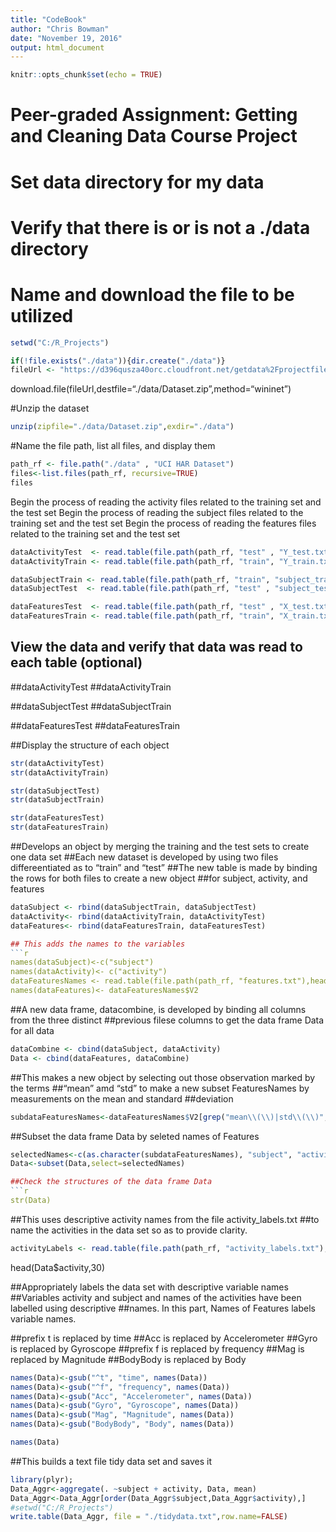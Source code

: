 ---
title: "CodeBook"
author: "Chris Bowman"
date: "November 19, 2016"
output: html_document
---

```{r setup, include=FALSE}
knitr::opts_chunk$set(echo = TRUE)
```

# Peer-graded Assignment: Getting and Cleaning Data Course Project
# Set data directory for my data
# Verify that there is or is not a ./data directory
# Name and download the file to be utilized

```{r}
setwd("C:/R_Projects")

if(!file.exists("./data")){dir.create("./data")}
fileUrl <- "https://d396qusza40orc.cloudfront.net/getdata%2Fprojectfiles%2FUCI%20HAR%20Dataset.zip"
```
download.file(fileUrl,destfile="./data/Dataset.zip",method="wininet")

#Unzip the dataset
```{r}
unzip(zipfile="./data/Dataset.zip",exdir="./data")
```
#Name the file path, list all files, and display them
```{r}
path_rf <- file.path("./data" , "UCI HAR Dataset")
files<-list.files(path_rf, recursive=TRUE)
files
```

 Begin the process of reading the activity files related to the training set and the test set
 Begin the process of reading the subject files related to the training set and the test set
 Begin the process of reading the features files related to the training set and the test set
```{r}
dataActivityTest  <- read.table(file.path(path_rf, "test" , "Y_test.txt" ),header = FALSE)
dataActivityTrain <- read.table(file.path(path_rf, "train", "Y_train.txt"),header = FALSE)

dataSubjectTrain <- read.table(file.path(path_rf, "train", "subject_train.txt"),header = FALSE)
dataSubjectTest  <- read.table(file.path(path_rf, "test" , "subject_test.txt"),header = FALSE)

dataFeaturesTest  <- read.table(file.path(path_rf, "test" , "X_test.txt" ),header = FALSE)
dataFeaturesTrain <- read.table(file.path(path_rf, "train", "X_train.txt"),header = FALSE)
```
## View the data and verify that data was read to each table (optional)

##dataActivityTest 
##dataActivityTrain

##dataSubjectTest
##dataSubjectTrain

##dataFeaturesTest
##dataFeaturesTrain

##Display the structure of each object
```{r}
str(dataActivityTest)
str(dataActivityTrain)

str(dataSubjectTest)
str(dataSubjectTrain)

str(dataFeaturesTest)
str(dataFeaturesTrain)
```
##Develops an object by merging the training and the test sets to create one data set
##Each new dataset is developed by using two files differeentiated as to "train" and "test"
##The new table is made by binding the rows for both files to create a new object
##for subject, activity, and features
```{r}
dataSubject <- rbind(dataSubjectTrain, dataSubjectTest)
dataActivity<- rbind(dataActivityTrain, dataActivityTest)
dataFeatures<- rbind(dataFeaturesTrain, dataFeaturesTest)

## This adds the names to the variables
```{r}
names(dataSubject)<-c("subject")
names(dataActivity)<- c("activity")
dataFeaturesNames <- read.table(file.path(path_rf, "features.txt"),head=FALSE)
names(dataFeatures)<- dataFeaturesNames$V2
```
##A new data frame, datacombine, is developed by binding all columns from the three distinct ##previous filese columns to get the data frame Data for all data
```{r}
dataCombine <- cbind(dataSubject, dataActivity)
Data <- cbind(dataFeatures, dataCombine)
```

##This makes a new object by selecting out those observation marked by the terms
##"mean" amd "std" to make a new subset FeaturesNames by measurements on the mean and standard ##deviation
```{r}
subdataFeaturesNames<-dataFeaturesNames$V2[grep("mean\\(\\)|std\\(\\)", dataFeaturesNames$V2)]
```
##Subset the data frame Data by seleted names of Features
```{r}
selectedNames<-c(as.character(subdataFeaturesNames), "subject", "activity" )
Data<-subset(Data,select=selectedNames)

##Check the structures of the data frame Data
```{r}
str(Data)
```
##This uses descriptive activity names from the file activity_labels.txt 
##to name the activities in the data set so as to provide clarity.
```{r}
activityLabels <- read.table(file.path(path_rf, "activity_labels.txt"),header = FALSE)
```
head(Data$activity,30)

##Appropriately labels the data set with descriptive variable names
##Variables activity and subject and names of the activities have been labelled using descriptive ##names. In this part, Names of Features labels variable names.

##prefix t is replaced by time
##Acc is replaced by Accelerometer
##Gyro is replaced by Gyroscope
##prefix f is replaced by frequency
##Mag is replaced by Magnitude
##BodyBody is replaced by Body
```{r}
names(Data)<-gsub("^t", "time", names(Data))
names(Data)<-gsub("^f", "frequency", names(Data))
names(Data)<-gsub("Acc", "Accelerometer", names(Data))
names(Data)<-gsub("Gyro", "Gyroscope", names(Data))
names(Data)<-gsub("Mag", "Magnitude", names(Data))
names(Data)<-gsub("BodyBody", "Body", names(Data))

names(Data)
```

##This builds a text file tidy data set and saves it
```{r}
library(plyr);
Data_Aggr<-aggregate(. ~subject + activity, Data, mean)
Data_Aggr<-Data_Aggr[order(Data_Aggr$subject,Data_Aggr$activity),]
#setwd("C:/R_Projects")
write.table(Data_Aggr, file = "./tidydata.txt",row.name=FALSE)
```

